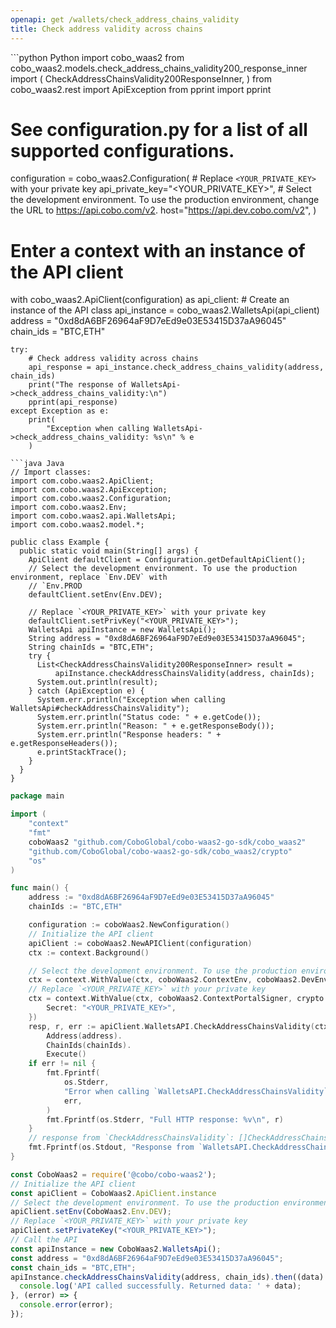 ```yaml
---
openapi: get /wallets/check_address_chains_validity
title: Check address validity across chains
---
```


<RequestExample>
```python Python
import cobo_waas2
from cobo_waas2.models.check_address_chains_validity200_response_inner import (
    CheckAddressChainsValidity200ResponseInner,
)
from cobo_waas2.rest import ApiException
from pprint import pprint

# See configuration.py for a list of all supported configurations.
configuration = cobo_waas2.Configuration(
    # Replace `<YOUR_PRIVATE_KEY>` with your private key
    api_private_key="<YOUR_PRIVATE_KEY>",
    # Select the development environment. To use the production environment, change the URL to https://api.cobo.com/v2.
    host="https://api.dev.cobo.com/v2",
)
# Enter a context with an instance of the API client
with cobo_waas2.ApiClient(configuration) as api_client:
    # Create an instance of the API class
    api_instance = cobo_waas2.WalletsApi(api_client)
    address = "0xd8dA6BF26964aF9D7eEd9e03E53415D37aA96045"
    chain_ids = "BTC,ETH"

    try:
        # Check address validity across chains
        api_response = api_instance.check_address_chains_validity(address, chain_ids)
        print("The response of WalletsApi->check_address_chains_validity:\n")
        pprint(api_response)
    except Exception as e:
        print(
            "Exception when calling WalletsApi->check_address_chains_validity: %s\n" % e
        )

```
```java Java
// Import classes:
import com.cobo.waas2.ApiClient;
import com.cobo.waas2.ApiException;
import com.cobo.waas2.Configuration;
import com.cobo.waas2.Env;
import com.cobo.waas2.api.WalletsApi;
import com.cobo.waas2.model.*;

public class Example {
  public static void main(String[] args) {
    ApiClient defaultClient = Configuration.getDefaultApiClient();
    // Select the development environment. To use the production environment, replace `Env.DEV` with
    // `Env.PROD
    defaultClient.setEnv(Env.DEV);

    // Replace `<YOUR_PRIVATE_KEY>` with your private key
    defaultClient.setPrivKey("<YOUR_PRIVATE_KEY>");
    WalletsApi apiInstance = new WalletsApi();
    String address = "0xd8dA6BF26964aF9D7eEd9e03E53415D37aA96045";
    String chainIds = "BTC,ETH";
    try {
      List<CheckAddressChainsValidity200ResponseInner> result =
          apiInstance.checkAddressChainsValidity(address, chainIds);
      System.out.println(result);
    } catch (ApiException e) {
      System.err.println("Exception when calling WalletsApi#checkAddressChainsValidity");
      System.err.println("Status code: " + e.getCode());
      System.err.println("Reason: " + e.getResponseBody());
      System.err.println("Response headers: " + e.getResponseHeaders());
      e.printStackTrace();
    }
  }
}

```
```go Go
package main

import (
	"context"
	"fmt"
	coboWaas2 "github.com/CoboGlobal/cobo-waas2-go-sdk/cobo_waas2"
	"github.com/CoboGlobal/cobo-waas2-go-sdk/cobo_waas2/crypto"
	"os"
)

func main() {
	address := "0xd8dA6BF26964aF9D7eEd9e03E53415D37aA96045"
	chainIds := "BTC,ETH"

	configuration := coboWaas2.NewConfiguration()
	// Initialize the API client
	apiClient := coboWaas2.NewAPIClient(configuration)
	ctx := context.Background()

	// Select the development environment. To use the production environment, replace coboWaas2.DevEnv with coboWaas2.ProdEnv
	ctx = context.WithValue(ctx, coboWaas2.ContextEnv, coboWaas2.DevEnv)
	// Replace `<YOUR_PRIVATE_KEY>` with your private key
	ctx = context.WithValue(ctx, coboWaas2.ContextPortalSigner, crypto.Ed25519Signer{
		Secret: "<YOUR_PRIVATE_KEY>",
	})
	resp, r, err := apiClient.WalletsAPI.CheckAddressChainsValidity(ctx).
		Address(address).
		ChainIds(chainIds).
		Execute()
	if err != nil {
		fmt.Fprintf(
			os.Stderr,
			"Error when calling `WalletsAPI.CheckAddressChainsValidity``: %v\n",
			err,
		)
		fmt.Fprintf(os.Stderr, "Full HTTP response: %v\n", r)
	}
	// response from `CheckAddressChainsValidity`: []CheckAddressChainsValidity200ResponseInner
	fmt.Fprintf(os.Stdout, "Response from `WalletsAPI.CheckAddressChainsValidity`: %v\n", resp)
}

```
```javascript JavaScript
const CoboWaas2 = require('@cobo/cobo-waas2');
// Initialize the API client
const apiClient = CoboWaas2.ApiClient.instance
// Select the development environment. To use the production environment, replace `Env.DEV` with `Env.PROD`
apiClient.setEnv(CoboWaas2.Env.DEV);
// Replace `<YOUR_PRIVATE_KEY>` with your private key
apiClient.setPrivateKey("<YOUR_PRIVATE_KEY>");
// Call the API
const apiInstance = new CoboWaas2.WalletsApi();
const address = "0xd8dA6BF26964aF9D7eEd9e03E53415D37aA96045";
const chain_ids = "BTC,ETH";
apiInstance.checkAddressChainsValidity(address, chain_ids).then((data) => {
  console.log('API called successfully. Returned data: ' + data);
}, (error) => {
  console.error(error);
});
```
</RequestExample>